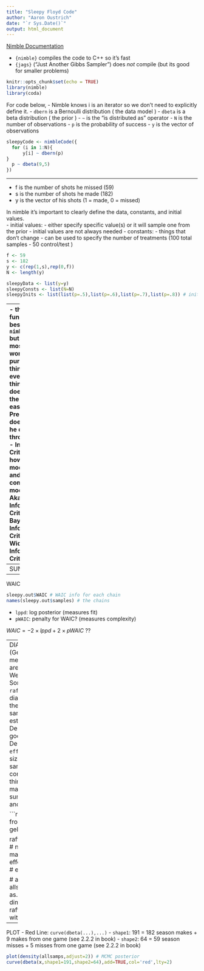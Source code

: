 ```yaml
---
title: "Sleepy Floyd Code"
author: "Aaron Oustrich"
date: "`r Sys.Date()`"
output: html_document
---
```


[Nimble Documentation]("https://r-nimble.org/html_manual/cha-more-introduction.html")

- `{nimble}` compiles the code to C++ so it's fast
- `{jags}` ("Just Another Gibbs Sampler") does *not* compile (but its good for smaller problems)

```r
knitr::opts_chunk$set(echo = TRUE)
library(nimble)
library(coda)
```


For code below,
- Nimble knows i is an iterator so we don't need to explicitly define it. 
- `dbern` is a Bernoulli distribution ( the data model )
- `dbeta` is a beta distribution ( the prior )
- `~` is the "is distributed as" operator
- `N` is the number of observations
- `p` is the probability of success 
- `y` is the vector of observations

```r
sleepyCode <- nimbleCode({
  for (i in 1:N){
      y[i] ~ dbern(p)
}
  p ~ dbeta(9,5)
})
```

---  

- f is the number of shots he missed (59)  
- s is the number of shots he made (182)  
- y is the vector of his shots (1 = made, 0 = missed)

In nimble it's important to clearly define the data, constants, and initial values.  
- initial values: 
  - either specify specific value(s) or it will sample one from the prior
  - initial values are not always needed
- constants:
  - things that don't change
  - can be used to specify the number of treatments (100 total samples - 50 control/test )
  
```r
f <- 59
s <- 182
y <- c(rep(1,s),rep(0,f)) 
N <- length(y)

sleepyData <- list(y=y)
sleepyConsts <- list(N=N)
sleepyInits <- list(list(p=.5),list(p=.6),list(p=.7),list(p=.8)) # initial values for each chain
```

----
- there are other functions to use besides `nimble::nimbleMCMC` but this is the most common and works well for our purposes.
- thinning:
  - not everyone thins things. Fellingham does it to make the diagnostics easier(?). President Reese doesn't because he doesn't want to throw away data.
- Information Criteria: Explains how well the model fits the data and the complexity of the model
  - AIC: Akaike Information Criteria
  - BIC: Bayesian Information Criteria
  - WAIC: Widely Applicable Information Criteria

```r
# Run the MCMC
sleepy.out <- nimbleMCMC(code=sleepyCode,
                         constants=sleepyConsts,
                         data=sleepyData,
                         nchains=4,
                         niter=5000, # number of samples to draw
                         nburnin=1000, # throw away first 1000 samples
                         thin=2, # keep every 2nd sample to break up auto-correlation
                         samplesAsCodaMCMC = TRUE, # keeps samples with {coda} format
                         summary=TRUE,
                         WAIC=TRUE, # "Widely Applicable Information Criteria" from {nimble} 
                         monitors=c('p')) # what parameters to monitor

```

----
SUMMARY
```r
names(sleepy.out)
sleepy.out$summary # summary of each chain's posterior distribution
``` 

---
WAIC
```r
sleepy.out$WAIC # WAIC info for each chain
names(sleepy.out$samples) # the chains

```
- `lppd`: log posterior  (measures fit)
- `pWAIC`: penalty for WAIC? (measures complexity)

$WAIC = -2 \times lppd + 2 \times pWAIC$ ?? 

---
DIAGNOSTICS
- `gelman.diag` (Gelman-Rubin diagnostic): measures how close the chains are converging to the same point. We want it to be close to 1. Sometimes called the "R hat" $\hat{R}$
- `raftery.diag` (Raftery-Lewis diagnostic) "Are we comfortable in the tails?":  measures how many samples are needed to get a good estimate? Raftery said Dependence factor less than 5 is good
  - Fellingham likes a Dependence factor less than 3?
- `effectiveSize` (effective sample size)
    - Fellingham thinks effective sample size of 5,000 is good.
- converting to matrix
  - makes things easier for `rafferty.diag`
  - makes an $n \times p$ matrix where $n$ is sum of the length of every chain and $p$ is the number of parameters


```r
# Posterior Diagnostics are from {coda}
gelman.diag(sleepy.out$samples) 

raftery.diag(sleepy.out$samples) # not enough samples so turn to matrix
effectiveSize(sleepy.out$samples) # effective sample size 

# add all chaiins to a matrix
allsamps <- as.matrix(sleepy.out$samples) 
dim(allsamps) 
raftery.diag(allsamps) # works with matrix
```

--- 
PLOT
- Red Line: `curve(dbeta(...),...)`
  - `shape1`: 191 = 182 season makes + 9 makes from one game (see 2.2.2 in book)
  - `shape2`: 64 = 59 season misses + 5 misses from one game (see 2.2.2 in book)
  
```r
plot(density(allsamps,adjust=2)) # MCMC posterior
curve(dbeta(x,shape1=191,shape2=64),add=TRUE,col='red',lty=2) 

```

